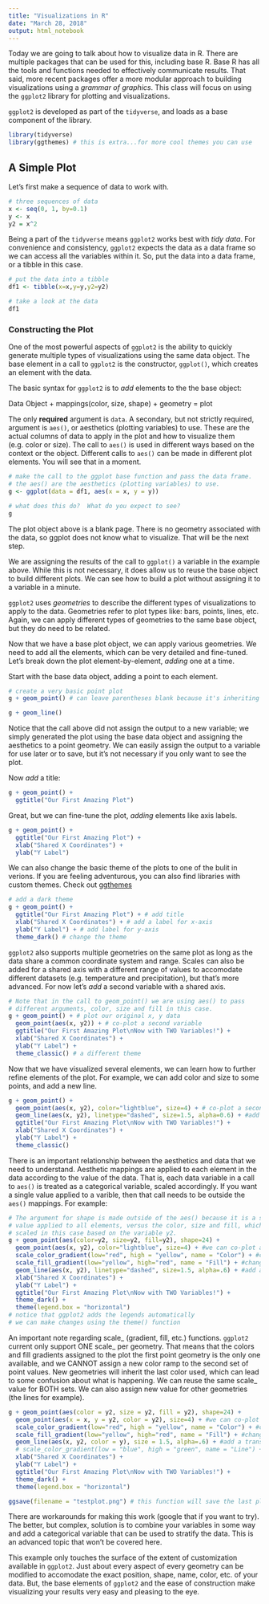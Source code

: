 ```yaml
---
title: "Visualizations in R"
date: "March 28, 2018"
output: html_notebook
---
```


Today we are going to talk about how to visualize data in R.  There are multiple packages that can be used for this, including base R.  Base R has all the tools and functions needed to effectively communicate results.  That said, more recent packages offer a more modular approach to building visualizations using a *grammar of graphics*.  This class will focus on using the `ggplot2` library for plotting and visualizations.

`ggplot2` is developed as part of the `tidyverse`, and loads as a base component of the library.

```r
library(tidyverse)
library(ggthemes) # this is extra...for more cool themes you can use
```

## A Simple Plot

Let's first make a sequence of data to work with.

```r
# three sequences of data
x <- seq(0, 1, by=0.1)
y <- x
y2 = x^2
```


Being a part of the `tidyverse` means `ggplot2` works best with *tidy data*.  For convenience and consistency, `ggplot2` expects the data as a data frame so we can access all the variables within it.  So, put the data into a data frame, or a tibble in this case.

```r
# put the data into a tibble
df1 <- tibble(x=x,y=y,y2=y2)

# take a look at the data
df1
```


### Constructing the Plot

One of the most powerful aspects of `ggplot2` is the ability to quickly generate multiple types of visualizations using the same data object.  The base element in a call to `ggplot2` is the constructor, `ggplot()`, which creates an element with the data.

The basic syntax for `ggplot2` is to *add* elements to the the base object:

Data Object + mappings(color, size, shape) + geometry = plot

The only **required** argument is `data`.  A secondary, but not strictly required, argument is `aes()`, or aesthetics (plotting variables) to use.  These are the actual columns of data to apply in the plot and how to visualize them (e.g. color or size).    The call to `aes()` is used in different ways based on the context or the object.  Different calls to `aes()` can be made in different plot elements.  You will see that in a moment.

```r
# make the call to the ggplot base function and pass the data frame.
# the aes() are the aesthetics (plotting variables) to use.
g <- ggplot(data = df1, aes(x = x, y = y))

# what does this do?  What do you expect to see?
g
```


The plot object above is a blank page.  There is no geometry associated with the data, so ggplot does not know what to visualize.  That will be the next step.

We are assigning the results of the call to `ggplot()` a variable in the example above.  While this is not necessary, it does allow us to reuse the base object to build different plots.  We can see how to build a plot without assigning it to a variable in a minute.

`ggplot2` uses *geometries* to describe the different types of visualizations to apply to the data.  Geometries refer to plot types like: bars, points, lines, etc.  Again, we can apply different types of geometries to the same base object, but they do need to be related.

Now that we have a base plot object, we can apply various geometries.  We need to add all the elements, which can be very detailed and fine-tuned.  Let's break down the plot element-by-element, *adding* one at a time.

Start with the base data object, adding a point to each element.

```r
# create a very basic point plot
g + geom_point() # can leave parentheses blank because it's inheriting mapping from g

g + geom_line()
```

Notice that the call above did not assign the output to a new variable; we simply generated the plot using the base data object and assigning the aesthetics to a point geometry.  We can easily assign the output to a variable for use later or to save, but it's not necessary if you only want to see the plot.

Now *add* a title:

```r
g + geom_point() +
  ggtitle("Our First Amazing Plot") 
```

Great, but we can fine-tune the plot, *adding* elements like axis labels.

```r
g + geom_point() +
  ggtitle("Our First Amazing Plot") +
  xlab("Shared X Coordinates") +
  ylab("Y Label")
```

We can also change the basic theme of the plots to one of the bulit in verions.  If you are feeling adventurous, you can also find libraries with custom themes.  Check out [ggthemes](https://github.com/jrnold/ggthemes)

```r
# add a dark theme
g + geom_point() +
  ggtitle("Our First Amazing Plot") + # add title
  xlab("Shared X Coordinates") + # add a label for x-axis
  ylab("Y Label") + # add label for y-axis
  theme_dark() # change the theme
```


`ggplot2` also supports multiple geometries on the same plot as long as the data share a common coordinate system and range.  Scales can also be added for a shared axis with a different range of values to accomodate different datasets (e.g. temperature and precipitation), but that's more advanced.  For now let's *add* a second variable with a shared axis.

```r
# Note that in the call to geom_point() we are using aes() to pass 
# different arguments, color, size and fill in this case.
g + geom_point() + # plot our original x, y data
  geom_point(aes(x, y2)) + # co-plot a second variable
  ggtitle("Our First Amazing Plot\nNow with TWO Variables!") +
  xlab("Shared X Coordinates") +
  ylab("Y Label") + 
  theme_classic() # a different theme
```

Now that we have visualized several elements, we can learn how to further refine elements of the plot.  For example, we can add color and size to some points, and add a new line.

```r
g + geom_point() +
  geom_point(aes(x, y2), color="lightblue", size=4) + # co-plot a second variable with a different color
  geom_line(aes(x, y2), linetype="dashed", size=1.5, alpha=0.6) + #add a transparent dashed line to the y2 line
  ggtitle("Our First Amazing Plot\nNow with TWO Variables!") +
  xlab("Shared X Coordinates") +
  ylab("Y Label") + 
  theme_classic()
```

There is an important relationship between the aesthetics and data that we need to understand.  Aesthetic mappings are applied to each element in the data according to the value of the data.  That is, each data variable in a call to `aes()` is treated as a categorical variable, scaled accordingly.  If you want a single value applied to a varible, then that call needs to be outside the `aes()` mappings.  For example:

```r
# The argument for shape is made outside of the aes() because it is a single
# value applied to all elements, versus the color, size and fill, which are
# scaled in this case based on the variable y2.
g + geom_point(aes(color=y2, size=y2, fill=y2), shape=24) +
  geom_point(aes(x, y2), color="lightblue", size=4) + #we can co-plot a second variable
  scale_color_gradient(low="red", high = "yellow", name = "Color") + #change the color of the shapes
  scale_fill_gradient(low="yellow", high="red", name = "Fill") + #change the color of the fill
  geom_line(aes(x, y2), linetype="dashed", size=1.5, alpha=.6) + #add a transparent dashed line
  xlab("Shared X Coordinates") +
  ylab("Y Label") +
  ggtitle("Our First Amazing Plot\nNow with TWO Variables!") + 
  theme_dark() +
  theme(legend.box = "horizontal")
# notice that ggplot2 adds the legends automatically
# we can make changes using the theme() function
```

An important note regarding scale_ (gradient, fill, etc.) functions.  `ggplot2` current only support ONE scale_ per geometry.  That means that the colors and fill gradients assigned to the plot the first point geometry is the only one available, and we CANNOT assign a new color ramp to the second set of point values.  New geometries will inherit the last color used, which can lead to some confusion about what is happening.  We can reuse the same scale_ value for BOTH sets.  We can also assign new value for other geometries (the lines for example).  

```r
g + geom_point(aes(color = y2, size = y2, fill = y2), shape=24) +
  geom_point(aes(x = x, y = y2, color = y2), size=4) + #we can co-plot a second variable with same colors
  scale_color_gradient(low="red", high = "yellow", name = "Color") + #change the color of the shapes
  scale_fill_gradient(low="yellow", high="red", name = "Fill") + #change the color of the fill
  geom_line(aes(x, y2, color = y), size = 1.5, alpha=.6) + #add a transparent dashed line
  # scale_color_gradient(low = "blue", high = "green", name = "Line") + #replaces the legend item
  xlab("Shared X Coordinates") +
  ylab("Y Label") +
  ggtitle("Our First Amazing Plot\nNow with TWO Variables!") + 
  theme_dark() +
  theme(legend.box = "horizontal")

ggsave(filename = "testplot.png") # this function will save the last plot object, but if your plot is stored in your environment, you can use "plot =" to specify
```


There are workarounds for making this work (google that if you want to try).  The better, but complex, solution is to combine your variables in some way and add a categorical variable that can be used to stratify the data.  This is an advanced topic that won't be covered here.

This example only touches the surface of the extent of customization available in `ggplot2`.  Just about every aspect of every geometry can be modified to accomodate the exact position, shape, name, color, etc. of your data.  But, the base elements of `ggplot2` and the ease of construction make visualizing your results very easy and pleasing to the eye.


